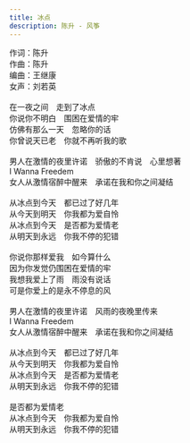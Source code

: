 ```yaml
---
title: 冰点
description: 陈升 - 风筝
---
```


作词：陈升<br />作曲：陈升<br />编曲：王继康<br />女声：刘若英<br /><br />在一夜之间　走到了冰点<br />你说你不明白　围困在爱情的牢<br />仿佛有那么一天　忽略你的话<br />你曾说天已老　你就不再听我的歌<br /><br />男人在激情的夜里许诺　骄傲的不肯说　心里想著<br />I Wanna Freedem<br />女人从激情宿醉中醒来　承诺在我和你之间凝结<br /><br />从冰点到今天　都已过了好几年<br />从今天到明天　你我都为爱自怜<br />从冰点到今天　是否都为爱情老<br />从明天到永远　你我不停的犯错<br /><br />你说你那样爱我　如今算什么<br />因为你发觉仍围困在爱情的牢<br />我想我爱上了雨　雨没有说话<br />可是你爱上的是永不停息的风<br /><br />男人在激情的夜里许诺　风雨的夜晚里传来<br />I Wanna Freedem<br />女人从激情宿醉中醒来　承诺在我和你之间凝结<br /><br />从冰点到今天　都已过了好几年<br />从今天到明天　你我都为爱自怜<br />从冰点到今天　是否都为爱情老<br />从明天到永远　你我不停的犯错<br /><br />是否都为爱情老<br />从冰点到今天　你我都为爱自怜<br />从明天到永远　你我不停的犯错